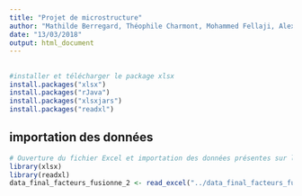 ```yaml
---
title: "Projet de microstructure"
author: "Mathilde Berregard, Théophile Charmont, Mohammed Fellaji, Alexandra Herbadji, Ayoub Jarraya"
date: "13/03/2018"
output: html_document
---
```


## 

``` r
#installer et télécharger le package xlsx
install.packages("xlsx")
install.packages("rJava")
install.packages("xlsxjars")
install.packages("readxl")
```
## importation des données

``` r
# Ouverture du fichier Excel et importation des données présentes sur la feuille 1
library(xlsx)
library(readxl)
data_final_facteurs_fusionne_2 <- read_excel("../data_final_facteurs_fusionne_2.xlsx", 1)

```